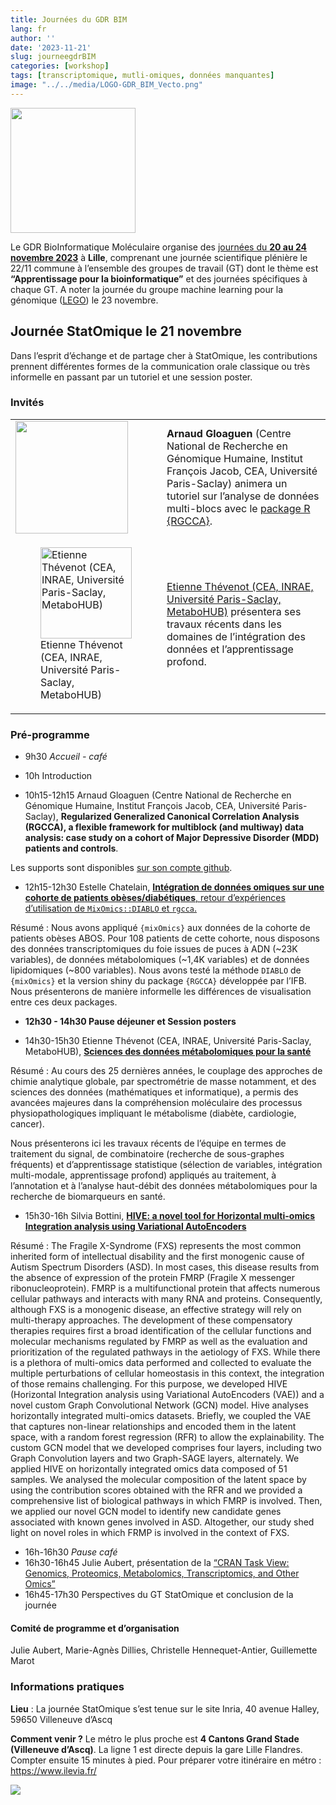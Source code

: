 ```yaml
---
title: Journées du GDR BIM
lang: fr
author: ''
date: '2023-11-21'
slug: journeegdrBIM
categories: [workshop]
tags: [transcriptomique, mutli-omiques, données manquantes]
image: "../../media/LOGO-GDR_BIM_Vecto.png"
---
```


<img src="../../../../media/LOGO-GDR_BIM_Vecto.png" width="200"/>

Le GDR BioInformatique Moléculaire organise des [journées du **20 au 24 novembre 2023**](https://www.gdr-bim.cnrs.fr/journees-du-gdr-bim-2023/) à **Lille**, comprenant une journée scientifique plénière le 22/11 commune à l'ensemble des groupes de travail (GT) dont le thème est **"Apprentissage pour la bioinformatique"** et des journées spécifiques à chaque GT. A noter la journée du groupe machine learning pour la génomique ([LEGO](https://gt-lego.cnrs.fr/)) le 23 novembre.

## Journée StatOmique le 21 novembre

Dans l'esprit d'échange et de partage cher à StatOmique, les contributions prennent différentes formes de la communication orale classique ou très informelle en passant par un tutoriel et une session poster.

### Invités

+---------------------------------------------------------------------------------------------------------------------------+----------------------------------------------------------------------------------------------------------------------------------------------------------------------------------------------------------------------------------------------------------------+
| ![](/media/2023-gdrBiM/arnaudgloaguen.png){fig-align="left" width="180"}                                                  | **Arnaud Gloaguen** (Centre National de Recherche en Génomique Humaine, Institut François Jacob, CEA, Université Paris-Saclay) animera un tutoriel sur l'analyse de données multi-blocs avec le [package R {RGCCA}](https://cran.r-project.org/package=RGCCA). |
+---------------------------------------------------------------------------------------------------------------------------+----------------------------------------------------------------------------------------------------------------------------------------------------------------------------------------------------------------------------------------------------------------+
| ![Etienne Thévenot (CEA, INRAE, Université Paris-Saclay, MetaboHUB)](/media/2023-gdrBiM/etiennethevenot.png){width="146"} | [Etienne Thévenot (CEA, INRAE, Université Paris-Saclay, MetaboHUB)](https://odisce.github.io/index.html) présentera ses travaux récents dans les domaines de l'intégration des données et l'apprentissage profond.                                             |
+---------------------------------------------------------------------------------------------------------------------------+----------------------------------------------------------------------------------------------------------------------------------------------------------------------------------------------------------------------------------------------------------------+

### Pré-programme

-   9h30 *Accueil - café*

-   10h Introduction

-   10h15-12h15 Arnaud Gloaguen (Centre National de Recherche en Génomique Humaine, Institut François Jacob, CEA, Université Paris-Saclay), **Regularized Generalized Canonical Correlation Analysis (RGCCA), a flexible framework for multiblock (and multiway) data analysis: case study on a cohort of Major Depressive Disorder (MDD) patients and controls**.

::: {.callout-note appearance="simple" icon="false"}
Les supports sont disponibles [sur son compte github](https://github.com/AGloaguen/RGCCA4Statomique).
:::

-   12h15-12h30 Estelle Chatelain, [**Intégration de données omiques sur une cohorte de patients obèses/diabétiques**, retour d'expériences d'utilisation de `MixOmics::DIABLO` et `rgcca`.](../../media/2023-gdrBiM/presentation-Chatelain.pdf)

::: {.callout-note appearance="simple" icon="false"}
Résumé : Nous avons appliqué `{mixOmics}` aux données de la cohorte de patients obèses ABOS. Pour 108 patients de cette cohorte, nous disposons des données transcriptomiques du foie issues de puces à ADN (\~23K variables), de données métabolomiques (\~1,4K variables) et de données lipidomiques (\~800 variables). Nous avons testé la méthode `DIABLO` de `{mixOmics}` et la version shiny du package `{RGCCA}` développée par l'IFB. Nous présenterons de manière informelle les différences de visualisation entre ces deux packages.
:::

-   **12h30 - 14h30 Pause déjeuner et Session posters**

<!-- -->

-   14h30-15h30 Etienne Thévenot (CEA, INRAE, Université Paris-Saclay, MetaboHUB), [**Sciences des données métabolomiques pour la santé**](../../media/2023-gdrBiM/presentation-Thevenot.pdf)

::: {.callout-note appearance="simple" icon="false"}
Résumé : Au cours des 25 dernières années, le couplage des approches de chimie analytique globale, par spectrométrie de masse notamment, et des sciences des données (mathématiques et informatique), a permis des avancées majeures dans la compréhension moléculaire des processus physiopathologiques impliquant le métabolisme (diabète, cardiologie, cancer).

Nous présenterons ici les travaux récents de l'équipe en termes de traitement du signal, de combinatoire (recherche de sous-graphes fréquents) et d'apprentissage statistique (sélection de variables, intégration multi-modale, apprentissage profond) appliqués au traitement, à l'annotation et à l'analyse haut-débit des données métabolomiques pour la recherche de biomarqueurs en santé.
:::

-   15h30-16h Silvia Bottini, [**HIVE: a novel tool for Horizontal multi-omics Integration analysis using Variational AutoEncoders**](../../media/2023-gdrBiM/presentation-Bottini.pdf)

::: {.callout-note appearance="simple" icon="false"}
Résumé : The Fragile X-Syndrome (FXS) represents the most common inherited form of intellectual disability and the first monogenic cause of Autism Spectrum Disorders (ASD). In most cases, this disease results from the absence of expression of the protein FMRP (Fragile X messenger ribonucleoprotein). FMRP is a multifunctional protein that affects numerous cellular pathways and interacts with many RNA and proteins. Consequently, although FXS is a monogenic disease, an effective strategy will rely on multi-therapy approaches. The development of these compensatory therapies requires first a broad identification of the cellular functions and molecular mechanisms regulated by FMRP as well as the evaluation and prioritization of the regulated pathways in the aetiology of FXS. While there is a plethora of multi-omics data performed and collected to evaluate the multiple perturbations of cellular homeostasis in this context, the integration of those remains challenging. For this purpose, we developed HIVE (Horizontal Integration analysis using Variational AutoEncoders (VAE)) and a novel custom Graph Convolutional Network (GCN) model. Hive analyses horizontally integrated multi-omics datasets. Briefly, we coupled the VAE that captures non-linear relationships and encoded them in the latent space, with a random forest regression (RFR) to allow the explainability. The custom GCN model that we developed comprises four layers, including two Graph Convolution layers and two Graph-SAGE layers, alternately. We applied HIVE on horizontally integrated omics data composed of 51 samples. We analysed the molecular composition of the latent space by using the contribution scores obtained with the RFR and we provided a comprehensive list of biological pathways in which FMRP is involved. Then, we applied our novel GCN model to identify new candidate genes associated with known genes involved in ASD. Altogether, our study shed light on novel roles in which FRMP is involved in the context of FXS.
:::

-   16h-16h30 *Pause café*
-   16h30-16h45 Julie Aubert, présentation de la ["CRAN Task View: Genomics, Proteomics, Metabolomics, Transcriptomics, and Other Omics"](https://cran.r-project.org/web/views/Omics.html)
-   16h45-17h30 Perspectives du GT StatOmique et conclusion de la journée

#### Comité de programme et d'organisation

Julie Aubert, Marie-Agnès Dillies, Christelle Hennequet-Antier, Guillemette Marot

### Informations pratiques

::: {.callout-caution appearance="simple" icon="false"}
**Lieu** : La journée StatOmique s'est tenue sur le site Inria, 40 avenue Halley, 59650 Villeneuve d'Ascq

**Comment venir ?** Le métro le plus proche est **4 Cantons Grand Stade (Villeneuve d'Ascq)**. La ligne 1 est directe depuis la gare Lille Flandres. Compter ensuite 15 minutes à pied. Pour préparer votre itinéraire en métro : <https://www.ilevia.fr/>

![](/media/2023-gdrBiM/plan_%20acces_Inria.png)
:::
